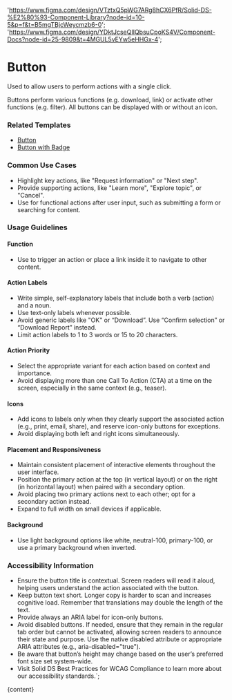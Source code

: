 

  'https://www.figma.com/design/VTztxQ5pWG7ARg8hCX6PfR/Solid-DS-%E2%80%93-Component-Library?node-id=10-5&p=f&t=B5mgTBjcWeycmzb6-0';
  'https://www.figma.com/design/YDktJcseQIIQbsuCpoKS4V/Component-Docs?node-id=25-9809&t=4MGUL5vEYw5eHHGx-4';

# Button

Used to allow users to perform actions with a single click.

Buttons perform various functions (e.g. download, link) or activate other functions (e.g. filter). All buttons can be displayed with or without an icon.

<DefaultStory />

<DocumentationLinks storybookLink="${storybookLink}" figmaLibrary="${figmaLibrary}" figmaDocs="${figmaDocs}" />

### Related Templates

- [Button](/?path=/docs/templates-button--docs)
- [Button with Badge](/?path=/docs/templates-badge--docs#button-with-badge)

### Common Use Cases

- Highlight key actions, like "Request information" or "Next step".
- Provide supporting actions, like "Learn more", "Explore topic", or "Cancel".
- Use for functional actions after user input, such as submitting a form or searching for content.

### Usage Guidelines

#### Function

- Use to trigger an action or place a link inside it to navigate to other content.

#### Action Labels

- Write simple, self-explanatory labels that include both a verb (action) and a noun.
- Use text-only labels whenever possible.
- Avoid generic labels like "OK" or “Download”. Use “Confirm selection” or “Download Report” instead.
- Limit action labels to 1 to 3 words or 15 to 20 characters.

#### Action Priority

- Select the appropriate variant for each action based on context and importance.
- Avoid displaying more than one Call To Action (CTA) at a time on the screen, especially in the same context (e.g., teaser).

#### Icons

- Add icons to labels only when they clearly support the associated action (e.g., print, email, share), and reserve icon-only buttons for exceptions.
- Avoid displaying both left and right icons simultaneously.

#### Placement and Responsiveness

- Maintain consistent placement of interactive elements throughout the user interface.
- Position the primary action at the top (in vertical layout) or on the right (in horizontal layout) when paired with a secondary option.
- Avoid placing two primary actions next to each other; opt for a secondary action instead.
- Expand to full width on small devices if applicable.

#### Background

- Use light background options like white, neutral-100, primary-100, or use a primary background when inverted.

### Accessibility Information

- Ensure the button title is contextual. Screen readers will read it aloud, helping users understand the action associated with the button.
- Keep button text short. Longer copy is harder to scan and increases cognitive load. Remember that translations may double the length of the text.
- Provide always an ARIA label for icon-only buttons.
- Avoid disabled buttons. If needed, ensure that they remain in the regular tab order but cannot be activated, allowing screen readers to announce their state and purpose. Use the native disabled attribute or appropriate ARIA attributes (e.g., aria-disabled="true").
- Be aware that button’s height may change based on the user’s preferred font size set system-wide.
- Visit <sd-link href="https://www.figma.com/design/YDktJcseQIIQbsuCpoKS4V/Component-Docs?node-id=10708-5011&t=Z1FxSGWkmXG5r5sw-4" target="_blank">Solid DS Best Practices for WCAG Compliance</sd-link> to learn more about our accessibility standards.`;

<Meta title="Components/sd-button/Overview" />

<OverviewFormatter story={ButtonStories.Default}>{content}</OverviewFormatter>

